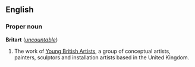 ==English==
===Proper noun===
{{wikipedia}}
'''Britart''' (''[[uncountable]]'')

#The work of [[w:Young British Artists|Young British Artists]], a group of conceptual artists, painters, sculptors and installation artists based in the United Kingdom.